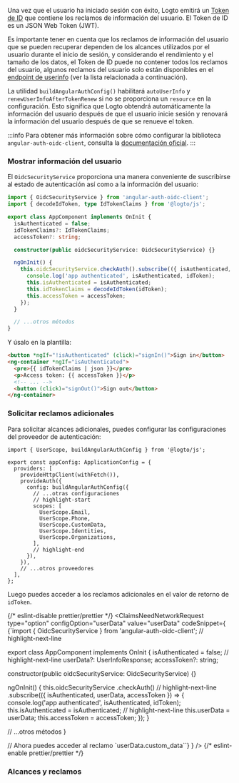 

Una vez que el usuario ha iniciado sesión con éxito, Logto emitirá un [Token de ID](https://openid.net/specs/openid-connect-core-1_0.html#IDToken) que contiene los reclamos de información del usuario. El Token de ID es un JSON Web Token (JWT).

Es importante tener en cuenta que los reclamos de información del usuario que se pueden recuperar dependen de los alcances utilizados por el usuario durante el inicio de sesión, y considerando el rendimiento y el tamaño de los datos, el Token de ID puede no contener todos los reclamos del usuario, algunos reclamos del usuario solo están disponibles en el [endpoint de userinfo](https://openid.net/specs/openid-connect-core-1_0.html#UserInfo) (ver la lista relacionada a continuación).

La utilidad `buildAngularAuthConfig()` habilitará `autoUserInfo` y `renewUserInfoAfterTokenRenew` si no se proporciona un `resource` en la configuración. Esto significa que Logto obtendrá automáticamente la información del usuario después de que el usuario inicie sesión y renovará la información del usuario después de que se renueve el token.

:::info
Para obtener más información sobre cómo configurar la biblioteca `angular-auth-oidc-client`, consulta la [documentación oficial](https://angular-auth-oidc-client.com/).
:::

### Mostrar información del usuario

El `OidcSecurityService` proporciona una manera conveniente de suscribirse al estado de autenticación así como a la información del usuario:

```ts title="app/app.component.ts"
import { OidcSecurityService } from 'angular-auth-oidc-client';
import { decodeIdToken, type IdTokenClaims } from '@logto/js';

export class AppComponent implements OnInit {
  isAuthenticated = false;
  idTokenClaims?: IdTokenClaims;
  accessToken?: string;

  constructor(public oidcSecurityService: OidcSecurityService) {}

  ngOnInit() {
    this.oidcSecurityService.checkAuth().subscribe(({ isAuthenticated, idToken, accessToken }) => {
      console.log('app authenticated', isAuthenticated, idToken);
      this.isAuthenticated = isAuthenticated;
      this.idTokenClaims = decodeIdToken(idToken);
      this.accessToken = accessToken;
    });
  }

  // ...otros métodos
}
```

Y úsalo en la plantilla:

```html title="app/app.component.html"
<button *ngIf="!isAuthenticated" (click)="signIn()">Sign in</button>
<ng-container *ngIf="isAuthenticated">
  <pre>{{ idTokenClaims | json }}</pre>
  <p>Access token: {{ accessToken }}</p>
  <!-- ... -->
  <button (click)="signOut()">Sign out</button>
</ng-container>
```

### Solicitar reclamos adicionales

<FindUserInfoMissing method="idToken" />

<ScopesAndClaimsIntroduction />

Para solicitar alcances adicionales, puedes configurar las configuraciones del proveedor de autenticación:

```tsx title="app/app.config.ts"
import { UserScope, buildAngularAuthConfig } from '@logto/js';

export const appConfig: ApplicationConfig = {
  providers: [
    provideHttpClient(withFetch()),
    provideAuth({
      config: buildAngularAuthConfig({
        // ...otras configuraciones
        // highlight-start
        scopes: [
          UserScope.Email,
          UserScope.Phone,
          UserScope.CustomData,
          UserScope.Identities,
          UserScope.Organizations,
        ],
        // highlight-end
      }),
    }),
    // ...otros proveedores
  ],
};
```

Luego puedes acceder a los reclamos adicionales en el valor de retorno de `idToken`.

{/* eslint-disable prettier/prettier */}
<ClaimsNeedNetworkRequest
  type="option"
  configOption="userData"
  value="userData"
  codeSnippet={
    <CodeBlock language="ts" title="app/app.component.ts">{`import { OidcSecurityService } from 'angular-auth-oidc-client';
// highlight-next-line

export class AppComponent implements OnInit {
  isAuthenticated = false;
  // highlight-next-line
  userData?: UserInfoResponse;
  accessToken?: string;

  constructor(public oidcSecurityService: OidcSecurityService) {}

  ngOnInit() {
    this.oidcSecurityService
      .checkAuth()
      // highlight-next-line
      .subscribe(({ isAuthenticated, userData, accessToken }) => {
        console.log('app authenticated', isAuthenticated, idToken);
        this.isAuthenticated = isAuthenticated;
        // highlight-next-line
        this.userData = userData;
        this.accessToken = accessToken;
      });
  }

  // ...otros métodos
}

// Ahora puedes acceder al reclamo \`userData.custom_data\``}</CodeBlock>
}
/>
{/* eslint-enable prettier/prettier */}

### Alcances y reclamos

<ScopesAndClaims />
